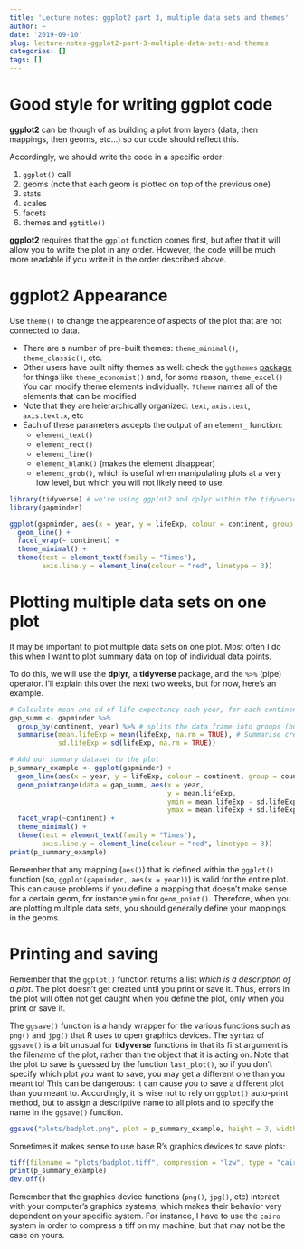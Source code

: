 ```yaml
---
title: 'Lecture notes: ggplot2 part 3, multiple data sets and themes'
author: ~
date: '2019-09-10'
slug: lecture-notes-ggplot2-part-3-multiple-data-sets-and-themes
categories: []
tags: []
---
```


# Good style for writing ggplot code
**ggplot2** can be though of as building a plot from layers (data, then mappings, then geoms, etc...) so our code should reflect this. 

Accordingly, we should write the code in a specific order:

1. `ggplot()` call
2. geoms (note that each geom is plotted on top of the previous one)
3. stats
4. scales
5. facets
6. themes and `ggtitle()`

**ggplot2** requires that the `ggplot` function comes first, but after that it will allow you to write the plot in any order. However, the code will be much more readable if you write it in the order described above.

# ggplot2 Appearance

Use `theme()` to change the appearence of aspects of the plot that are not connected to data.

* There are a number of pre-built themes: `theme_minimal()`, `theme_classic()`, etc.
* Other users have built nifty themes as well: check the `ggthemes` [package](https://yutannihilation.github.io/allYourFigureAreBelongToUs/ggthemes/) for things like `theme_economist()` and, for some reason, `theme_excel()`
You can modify theme elements individually. `?theme` names all of the elements that can be modified
* Note that they are heierarchically organized: `text`, `axis.text`, `axis.text.x`, etc
* Each of these parameters accepts the output of an `element_` function:
  * `element_text()`
  * `element_rect()`
  * `element_line()`
  * `element_blank()` (makes the element disappear)
  * `element_grob()`, which is useful when manipulating plots at a very low level, but which you will not likely need to use.
  
```r
library(tidyverse) # we're using ggplot2 and dplyr within the tidyverse
library(gapminder)

ggplot(gapminder, aes(x = year, y = lifeExp, colour = continent, group  = country)) + 
  geom_line() + 
  facet_wrap(~ continent) +
  theme_minimal() + 
  theme(text = element_text(family = "Times"),
        axis.line.y = element_line(colour = "red", linetype = 3))
```
  
# Plotting multiple data sets on one plot

It may be important to plot multiple data sets on one plot. Most often I do this when I want to plot summary data on top of individual data points.

To do this, we will use the **dplyr**, a **tidyverse** package, and the `%>%` (pipe) operator. I'll explain this over the next two weeks, but for now, here's an example.

```r
# Calculate mean and sd of life expectancy each year, for each continent
gap_summ <- gapminder %>%
  group_by(continent, year) %>% # splits the data frame into groups (but doesn't do anything)
  summarise(mean.lifeExp = mean(lifeExp, na.rm = TRUE), # Summarise creates one row per unique group
            sd.lifeExp = sd(lifeExp, na.rm = TRUE))

# Add our summary dataset to the plot
p_summary_example <- ggplot(gapminder) + 
  geom_line(aes(x = year, y = lifeExp, colour = continent, group = country)) + 
  geom_pointrange(data = gap_summ, aes(x = year, 
                                       y = mean.lifeExp, 
                                       ymin = mean.lifeExp - sd.lifeExp, 
                                       ymax = mean.lifeExp + sd.lifeExp)) + 
  facet_wrap(~continent) + 
  theme_minimal() + 
  theme(text = element_text(family = "Times"),
        axis.line.y = element_line(colour = "red", linetype = 3))
print(p_summary_example)
```

Remember that any mapping (`aes()`) that is defined within the `ggplot()` function (so, `ggplot(gapminder, aes(x = year))`) is valid for the entire plot. This can cause problems if you define a mapping that doesn't make sense for a certain geom, for instance `ymin` for `geom_point()`. Therefore, when you are plotting multiple data sets, you should generally define your mappings in the geoms.

# Printing and saving

Remember that the `ggplot()` function returns a list *which is a description of a plot*. The plot doesn't get created until you print or save it. Thus, errors in the plot will often not get caught when you define the plot, only when you print or save it.

The `ggsave()` function is a handy wrapper for the various functions such as `png()` and `jpg()` that R uses to open graphics devices. The syntax of `ggsave()` is a bit unusual for **tidyverse** functions in that its first argument is the filename of the plot, rather than the object that it is acting on. Note that the plot to save is guessed by the function `last_plot()`, so if you don't specify which plot you want to save, you may get a different one than you meant to! This can be dangerous: it can cause you to save a different plot than you meant to. Accordingly, it is wise not to rely on `ggplot()` auto-print method, but to assign a descriptive name to all plots and to specify the name in the `ggsave()` function.

```r
ggsave("plots/badplot.png", plot = p_summary_example, height = 3, width = 4, units = "in", dpi = 300)
```

Sometimes it makes sense to use base R's graphics devices to save plots:

```r
tiff(filename = "plots/badplot.tiff", compression = "lzw", type = "cairo")
print(p_summary_example)
dev.off()
```

Remember that the graphics device functions (`png()`, `jpg()`, etc) interact with your computer's graphics systems, which makes their behavior very dependent on your specific system. For instance, I have to use the `cairo` system in order to compress a tiff on my machine, but that may not be the case on yours.